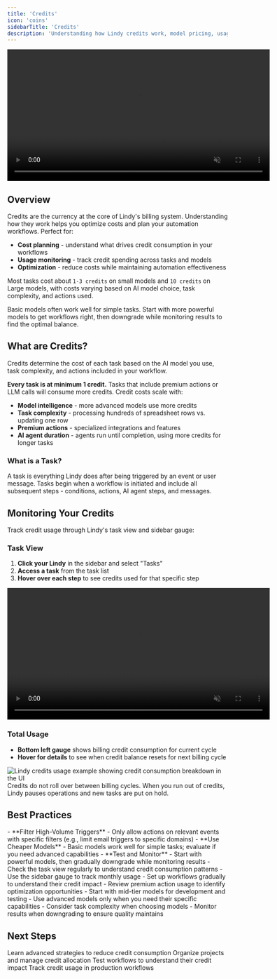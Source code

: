 ```yaml
---
title: 'Credits'
icon: 'coins'
sidebarTitle: 'Credits'
description: 'Understanding how Lindy credits work, model pricing, usage monitoring, and optimization strategies for your automation workflows'
---
```


<div style={{ display: 'flex', justifyContent: 'center', margin: '2rem 0' }}>
  <div className="video-card">
    <video
      src="/lindy-brand-assets/credits.mp4"
      width="600"
      autoPlay
      muted
      loop
      playsInline
      style={{ display: 'block', width: '100%', borderRadius: '16px' }}
    />
  </div>
</div>

## Overview

Credits are the currency at the core of Lindy's billing system. Understanding how they work helps you optimize costs and plan your automation workflows. Perfect for:

- **Cost planning** - understand what drives credit consumption in your workflows
- **Usage monitoring** - track credit spending across tasks and models
- **Optimization** - reduce costs while maintaining automation effectiveness

Most tasks cost about `1-3 credits` on small models and `10 credits` on Large models, with costs varying based on AI model choice, task complexity, and actions used.

<Tip>
Basic models often work well for simple tasks. Start with more powerful models to get workflows right, then downgrade while monitoring results to find the optimal balance.
</Tip>

## What are Credits?

Credits determine the cost of each task based on the AI model you use, task complexity, and actions included in your workflow.

**Every task is at minimum 1 credit.** Tasks that include premium actions or LLM calls will consume more credits. Credit costs scale with:

- **Model intelligence** - more advanced models use more credits
- **Task complexity** - processing hundreds of spreadsheet rows vs. updating one row
- **Premium actions** - specialized integrations and features
- **AI agent duration** - agents run until completion, using more credits for longer tasks

### What is a Task?

A task is everything Lindy does after being triggered by an event or user message. Tasks begin when a workflow is initiated and include all subsequent steps - conditions, actions, AI agent steps, and messages.

## Monitoring Your Credits

Track credit usage through Lindy's task view and sidebar gauge:

### Task View
1. **Click your Lindy** in the sidebar and select "Tasks"
2. **Access a task** from the task list
3. **Hover over each step** to see credits used for that specific step

<div style={{ display: 'flex', justifyContent: 'center', margin: '2rem 0' }}>
  <div className="video-card">
    <video
      src="/lindy-brand-assets/credit-task-view.mp4"
      width="600"
      autoPlay
      muted
      loop
      playsInline
      style={{ display: 'block', width: '100%', borderRadius: '16px' }}
    />
  </div>
</div>

### Total Usage
- **Bottom left gauge** shows billing credit consumption for current cycle
- **Hover for details** to see when credit balance resets for next billing cycle

<Frame>
  <img 
    src="/lindy-brand-assets/credits-usage.png" 
    alt="Lindy credits usage example showing credit consumption breakdown in the UI" 
  />
</Frame>

<Warning>
Credits do not roll over between billing cycles. When you run out of credits, Lindy pauses operations and new tasks are put on hold.
</Warning>

## Best Practices

<AccordionGroup>
  <Accordion title="Optimize Credit Usage">
    - **Filter High-Volume Triggers** - Only allow actions on relevant events with specific filters (e.g., limit email triggers to specific domains)
    - **Use Cheaper Models** - Basic models work well for simple tasks; evaluate if you need advanced capabilities
    - **Test and Monitor** - Start with powerful models, then gradually downgrade while monitoring results
  </Accordion>

  <Accordion title="Monitor and Plan">
    - Check the task view regularly to understand credit consumption patterns
    - Use the sidebar gauge to track monthly usage
    - Set up workflows gradually to understand their credit impact
    - Review premium action usage to identify optimization opportunities
  </Accordion>

  <Accordion title="Model Selection Strategy">
    - Start with mid-tier models for development and testing
    - Use advanced models only when you need their specific capabilities
    - Consider task complexity when choosing models
    - Monitor results when downgrading to ensure quality maintains
  </Accordion>
</AccordionGroup>

## Next Steps

<CardGroup cols={2}>
  <Card title="Credit Optimizations" icon="badge-percent" href="/account-billing/credit-optimizations">
    Learn advanced strategies to reduce credit consumption
  </Card>
  
  <Card title="Workspaces" icon="sidebar" href="/account-billing/workspaces">
    Organize projects and manage credit allocation
  </Card>
  
  <Card title="Test Panel" icon="play" href="/testing/test-panel">
    Test workflows to understand their credit impact
  </Card>
  
  <Card title="Monitoring Your Agents" icon="magnifying-glass" href="/testing/monitoring-your-agents">
    Track credit usage in production workflows
  </Card>
</CardGroup>
